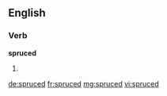 ==English==

===Verb===
'''spruced'''

# {{past of|spruce}}

[[de:spruced]]
[[fr:spruced]]
[[mg:spruced]]
[[vi:spruced]]